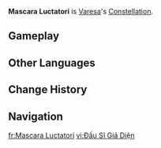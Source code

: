 {{Constellation Overview Infobox
|image       = Mascara Luctatori
|character   = Varesa
|meaning     = Wrestling Mask
}}
'''Mascara Luctatori''' is [[Varesa]]'s [[Constellation]].

==Gameplay==
{{Constellation Table|Varesa}}

==Other Languages==
{{Other Languages
|en       = Mascara Luctatori
|en_lang  = la
|en_tl    = Wrestling Mask
|zhs      = 斗士假面座
|zhs_rm   = Dòushì Jiǎmiàn-zuò
|zht      = 鬥士假面座
|zht_rm   = Dòushì Jiǎmiàn-zuò
|zh_tl    = Fighter Mask Constellation
|ja       = マスクド・ウォーリアー座
|ja_rm    = Masukudo Wooriaa-za
|ja_tl    = Masked Warrior Constellation
|ko       = 레슬링가면<->자리
|ko_tl    = Wrestling Mask Constellation
|es       = Mascara Luctatori
|fr       = Mascara Luctatori
|ru       = Маска Бойца
|ru_tl    = Fighter's Mask
|th       = Mascara Luctatori
|vi       = Cung Đấu Sĩ Giả Diện
|vi_tl    = Fighter Mask Constellation
|de       = Mascara Luctatori
|id       = Mascara Luctatori
|pt       = Mascara Luctatori
|tr       = Maskeli Güreşçi
|tr_tl    = Masked Wrestler
|it       = Mascara Luctatori
}}

==Change History==
{{Change History|5.5}}

==Navigation==
{{Constellation Navbox}}

[[fr:Mascara Luctatori]]
[[vi:Đấu Sĩ Giả Diện]]